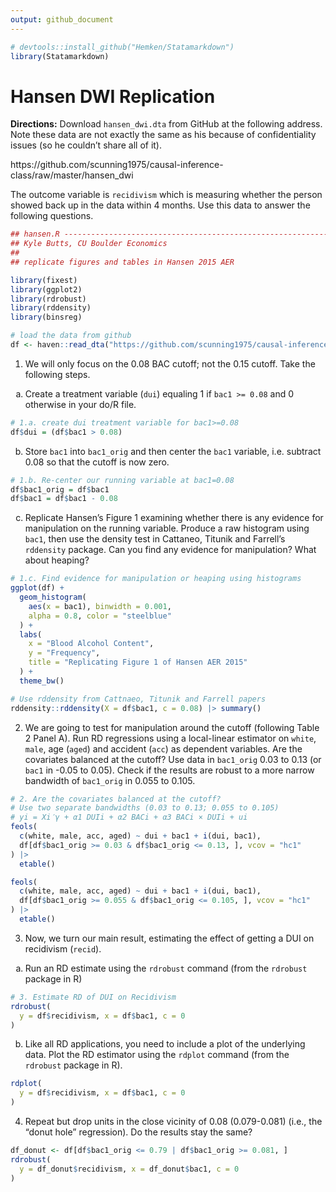 ```yaml
---
output: github_document
---
```


```r
# devtools::install_github("Hemken/Statamarkdown")
library(Statamarkdown)
```
# Hansen DWI Replication

**Directions:** Download `hansen_dwi.dta` from GitHub at the following address. Note these data are not exactly the same as his because of confidentiality issues (so he couldn’t share all of it).

https://github.com/scunning1975/causal-inference-class/raw/master/hansen_dwi

The outcome variable is `recidivism` which is measuring whether the person showed back up in the data within 4 months. Use this data to answer the following questions.

```r
## hansen.R --------------------------------------------------------------------
## Kyle Butts, CU Boulder Economics
## 
## replicate figures and tables in Hansen 2015 AER

library(fixest)
library(ggplot2)
library(rdrobust)
library(rddensity)
library(binsreg)

# load the data from github
df <- haven::read_dta("https://github.com/scunning1975/causal-inference-class/raw/master/hansen_dwi.dta")
```

1. We will only focus on the 0.08 BAC cutoff; not the 0.15 cutoff. Take the following steps.
  a. Create a treatment variable (`dui`) equaling 1 if `bac1 >= 0.08` and 0 otherwise in your do/R file.

```r
# 1.a. create dui treatment variable for bac1>=0.08
df$dui = (df$bac1 > 0.08)
```

  b. Store `bac1` into `bac1_orig` and then center the `bac1` variable, i.e. subtract $0.08$ so that the cutoff is now zero. 

```r
# 1.b. Re-center our running variable at bac1=0.08
df$bac1_orig = df$bac1
df$bac1 = df$bac1 - 0.08
```

  c. Replicate Hansen’s Figure 1 examining whether there is any evidence for manipulation on the running variable. Produce a raw histogram using `bac1`, then use the density test in Cattaneo, Titunik and Farrell’s `rddensity` package. Can you find any evidence for manipulation? What about heaping?

```r
# 1.c. Find evidence for manipulation or heaping using histograms
ggplot(df) + 
  geom_histogram(
    aes(x = bac1), binwidth = 0.001,
    alpha = 0.8, color = "steelblue"
  ) + 
  labs(
    x = "Blood Alcohol Content",
    y = "Frequency",
    title = "Replicating Figure 1 of Hansen AER 2015"
  ) + 
  theme_bw()

# Use rddensity from Cattnaeo, Titunik and Farrell papers
rddensity::rddensity(X = df$bac1, c = 0.08) |> summary()
```

2. We are going to test for manipulation around the cutoff (following Table 2 Panel A). Run RD regressions using a local-linear estimator on `white`, `male`, age (`aged`) and accident (`acc`) as dependent variables. Are the covariates balanced at the cutoff? Use data in `bac1_orig` 0.03 to 0.13 (or `bac1` in -0.05 to 0.05). Check if the results are robust to a more narrow bandwidth of `bac1_orig` in 0.055 to 0.105. 

```r
# 2. Are the covariates balanced at the cutoff? 
# Use two separate bandwidths (0.03 to 0.13; 0.055 to 0.105)
# yi = Xi′γ + α1 DUIi + α2 BACi + α3 BACi × DUIi + ui
feols(
  c(white, male, acc, aged) ~ dui + bac1 + i(dui, bac1), 
  df[df$bac1_orig >= 0.03 & df$bac1_orig <= 0.13, ], vcov = "hc1"
) |> 
  etable()

feols(
  c(white, male, acc, aged) ~ dui + bac1 + i(dui, bac1), 
  df[df$bac1_orig >= 0.055 & df$bac1_orig <= 0.105, ], vcov = "hc1"
) |> 
  etable()
```

3. Now, we turn our main result, estimating the effect of getting a DUI on recidivism (`recid`).
  a. Run an RD estimate using the `rdrobust` command (from the `rdrobust` package in R)

```r
# 3. Estimate RD of DUI on Recidivism
rdrobust(
  y = df$recidivism, x = df$bac1, c = 0
)
```

  b. Like all RD applications, you need to include a plot of the underlying data. Plot the RD estimator using the `rdplot` command (from the `rdrobust` package in R).

```r
rdplot(
  y = df$recidivism, x = df$bac1, c = 0
)
```

4. Repeat but drop units in the close vicinity of 0.08 (0.079-0.081) (i.e., the "donut hole" regression). Do the results stay the same?

```r
df_donut <- df[df$bac1_orig <= 0.79 | df$bac1_orig >= 0.081, ]
rdrobust(
  y = df_donut$recidivism, x = df_donut$bac1, c = 0
)
```

